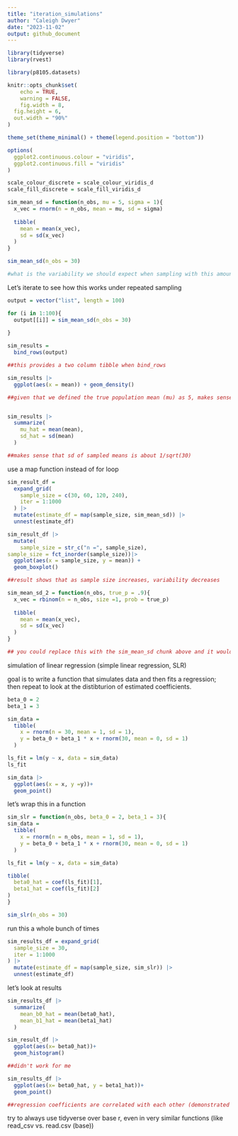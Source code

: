 ```yaml
---
title: "iteration_simulations"
author: "Caleigh Dwyer"
date: "2023-11-02"
output: github_document
---
```


```r
library(tidyverse)
library(rvest)

library(p8105.datasets)

knitr::opts_chunk$set(
	echo = TRUE,
	warning = FALSE,
	fig.width = 8, 
  fig.height = 6,
  out.width = "90%"
)

theme_set(theme_minimal() + theme(legend.position = "bottom"))

options(
  ggplot2.continuous.colour = "viridis",
  ggplot2.continuous.fill = "viridis"
)

scale_colour_discrete = scale_colour_viridis_d
scale_fill_discrete = scale_fill_viridis_d
```



```r
sim_mean_sd = function(n_obs, mu = 5, sigma = 1){
  x_vec = rnorm(n = n_obs, mean = mu, sd = sigma)
  
  tibble(
    mean = mean(x_vec),
    sd = sd(x_vec)
  )
}
```


```r
sim_mean_sd(n_obs = 30)

#what is the variability we should expect when sampling with this amount? if you could draw from a population repeatedly, your samples would resemble a known distribution

```

Let's iterate to see how this works under repeated sampling

```r
output = vector("list", length = 100)

for (i in 1:100){
  output[[i]] = sim_mean_sd(n_obs = 30)
  
}

sim_results = 
  bind_rows(output)

##this provides a two column tibble when bind_rows

sim_results |> 
  ggplot(aes(x = mean)) + geom_density()

##given that we defined the true population mean (mu) as 5, makes sense that the mean of our sampled distribution of means = 5


sim_results |> 
  summarize(
    mu_hat = mean(mean),
    sd_hat = sd(mean)
  )

##makes sense that sd of sampled means is about 1/sqrt(30)
```

use a map function instead of for loop

```r

sim_result_df = 
  expand_grid(
    sample_size = c(30, 60, 120, 240),
    iter = 1:1000
  ) |> 
  mutate(estimate_df = map(sample_size, sim_mean_sd)) |> 
  unnest(estimate_df)

sim_result_df |> 
  mutate(
    sample_size = str_c("n =", sample_size),
sample_size = fct_inorder(sample_size))|> 
  ggplot(aes(x = sample_size, y = mean)) +
  geom_boxplot()

##result shows that as sample size increases, variability decreases
```



```r
sim_mean_sd_2 = function(n_obs, true_p = .9){
  x_vec = rbinom(n = n_obs, size =1, prob = true_p)
  
  tibble(
    mean = mean(x_vec),
    sd = sd(x_vec)
  )
}

## you could replace this with the sim_mean_sd chunk above and it would run all the same code for a binomial distribution (which shows probability from 0 to 1)
```

simulation of linear regression (simple linear regression, SLR)

goal is to write a function that simulates data and then fits a regression; then repeat to look at the distibturion of estimated coefficients. 

```r
beta_0 = 2
beta_1 = 3

sim_data =
  tibble(
    x = rnorm(n = 30, mean = 1, sd = 1),
    y = beta_0 + beta_1 * x + rnorm(30, mean = 0, sd = 1)
  )

ls_fit = lm(y ~ x, data = sim_data)
ls_fit

sim_data |> 
  ggplot(aes(x = x, y =y))+
  geom_point()
```


let's wrap this in a function

```r
sim_slr = function(n_obs, beta_0 = 2, beta_1 = 3){
sim_data =
  tibble(
    x = rnorm(n = n_obs, mean = 1, sd = 1),
    y = beta_0 + beta_1 * x + rnorm(30, mean = 0, sd = 1)
  )

ls_fit = lm(y ~ x, data = sim_data)

tibble(
  beta0_hat = coef(ls_fit)[1],
  beta1_hat = coef(ls_fit)[2]
)
}

sim_slr(n_obs = 30)

```


run this a whole bunch of times

```r
sim_results_df = expand_grid(
  sample_size = 30,
  iter = 1:1000
) |> 
  mutate(estimate_df = map(sample_size, sim_slr)) |> 
  unnest(estimate_df)
```

let's look at results

```r
sim_results_df |> 
  summarize(
    mean_b0_hat = mean(beta0_hat),
    mean_b1_hat = mean(beta1_hat)
  )

sim_result_df |> 
  ggplot(aes(x= beta0_hat))+
  geom_histogram()

##didn't work for me

sim_results_df |> 
  ggplot(aes(x= beta0_hat, y = beta1_hat))+
  geom_point()

##regression coefficients are correlated with each other (demonstrated by graph above)
```

try to always use tidyverse over base r, even in very similar functions (like read_csv vs. read.csv (base))
